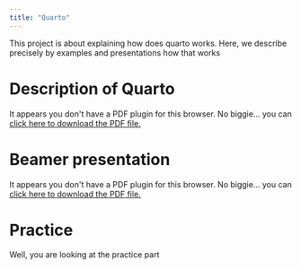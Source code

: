 ```yaml
---
title: "Quarto"
---
```


This project is about explaining how does quarto works.
Here, we describe precisely by examples and presentations how that works

# Description of Quarto

```{=html}
<object data="demo/pdf/quarto_pdf.pdf" type="application/pdf" width="100%" height="100%" style="min-height:100vh;">
    <p>It appears you don't have a PDF plugin for this browser.
    No biggie... you can <a href="demo/pdf/quarto_pdf.pdf">click here to
    download the PDF file.</a></p>
</object>
```

# Beamer presentation

```{=html}
<object data="beamer/beamer-presentation.pdf" type="application/pdf" width="100%" height="100%" style="min-height:100vh;">
    <p>It appears you don't have a PDF plugin for this browser.
    No biggie... you can <a href="beamer/beamer-presentation.pdf">click here to
    download the PDF file.</a></p>
</object>
```

# Practice

Well, you are looking at the practice part







